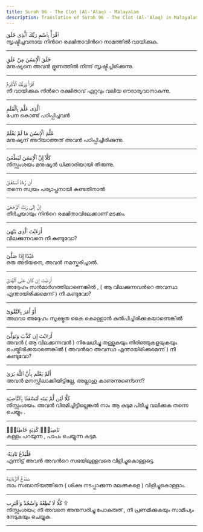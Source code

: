 ```yaml
---
title: Surah 96 - The Clot (Al-'Alaq) - Malayalam
description: Translation of Surah 96 - The Clot (Al-'Alaq) in Malayalam
---
```





<Aside type="quran" title="1">
ٱقْرَأْ بِٱسْمِ رَبِّكَ ٱلَّذِى خَلَقَ
</Aside>

<Aside type="reference" title="1">
സൃഷ്ടിച്ചവനായ നിന്‍റെ രക്ഷിതാവിന്‍റെ നാമത്തില്‍ വായിക്കുക.
</Aside>

---

<Aside type="quran" title="2">
خَلَقَ ٱلْإِنسَٰنَ مِنْ عَلَقٍ
</Aside>

<Aside type="reference" title="2">
മനുഷ്യനെ അവന്‍ ഭ്രൂണത്തില്‍ നിന്ന്‌ സൃഷ്ടിച്ചിരിക്കുന്നു.
</Aside>

---

<Aside type="quran" title="3">
ٱقْرَأْ وَرَبُّكَ ٱلْأَكْرَمُ
</Aside>

<Aside type="reference" title="3">
നീ വായിക്കുക നിന്‍റെ രക്ഷിതാവ്‌ ഏറ്റവും വലിയ ഔദാര്യവാനാകുന്നു.
</Aside>

---

<Aside type="quran" title="4">
ٱلَّذِى عَلَّمَ بِٱلْقَلَمِ
</Aside>

<Aside type="reference" title="4">
പേന കൊണ്ട്‌ പഠിപ്പിച്ചവന്‍
</Aside>

---

<Aside type="quran" title="5">
عَلَّمَ ٱلْإِنسَٰنَ مَا لَمْ يَعْلَمْ
</Aside>

<Aside type="reference" title="5">
മനുഷ്യന്‌ അറിയാത്തത്‌ അവന്‍ പഠിപ്പിച്ചിരിക്കുന്നു.
</Aside>

---

<Aside type="quran" title="6">
كَلَّآ إِنَّ ٱلْإِنسَٰنَ لَيَطْغَىٰٓ
</Aside>

<Aside type="reference" title="6">
നിസ്സംശയം മനുഷ്യന്‍ ധിക്കാരിയായി തീരുന്നു.
</Aside>

---

<Aside type="quran" title="7">
أَن رَّءَاهُ ٱسْتَغْنَىٰٓ
</Aside>

<Aside type="reference" title="7">
തന്നെ സ്വയം പര്യാപ്തനായി കണ്ടതിനാല്‍
</Aside>

---

<Aside type="quran" title="8">
إِنَّ إِلَىٰ رَبِّكَ ٱلرُّجْعَىٰٓ
</Aside>

<Aside type="reference" title="8">
തീര്‍ച്ചയായും നിന്‍റെ രക്ഷിതാവിലേക്കാണ്‌ മടക്കം.
</Aside>

---

<Aside type="quran" title="9">
أَرَءَيْتَ ٱلَّذِى يَنْهَىٰ
</Aside>

<Aside type="reference" title="9">
വിലക്കുന്നവനെ നീ കണ്ടുവോ?
</Aside>

---

<Aside type="quran" title="10">
عَبْدًا إِذَا صَلَّىٰٓ
</Aside>

<Aside type="reference" title="10">
ഒരു അടിയനെ, അവന്‍ നമസ്കരിച്ചാല്‍.
</Aside>

---

<Aside type="quran" title="11">
أَرَءَيْتَ إِن كَانَ عَلَى ٱلْهُدَىٰٓ
</Aside>

<Aside type="reference" title="11">
അദ്ദേഹം സന്‍മാര്‍ഗത്തിലാണെങ്കില്‍ , ( ആ വിലക്കുന്നവന്‍റെ അവസ്ഥ എന്തായിരിക്കുമെന്ന്‌ ) നീ കണ്ടുവോ?
</Aside>

---

<Aside type="quran" title="12">
أَوْ أَمَرَ بِٱلتَّقْوَىٰٓ
</Aside>

<Aside type="reference" title="12">
അഥവാ അദ്ദേഹം സൂക്ഷ്മത കൈ കൊള്ളാന്‍ കല്‍പിച്ചിരിക്കുകയാണെങ്കില്‍
</Aside>

---

<Aside type="quran" title="13">
أَرَءَيْتَ إِن كَذَّبَ وَتَوَلَّىٰٓ
</Aside>

<Aside type="reference" title="13">
അവന്‍ ( ആ വിലക്കുന്നവന്‍ ) നിഷേധിച്ചു തള്ളുകയും തിരിഞ്ഞുകളയുകയും ചെയ്തിരിക്കയാണെങ്കില്‍ ( അവന്‍റെ അവസ്ഥ എന്തായിരിക്കുമെന്ന്‌ ) നീ കണ്ടുവോ?
</Aside>

---

<Aside type="quran" title="14">
أَلَمْ يَعْلَم بِأَنَّ ٱللَّهَ يَرَىٰ
</Aside>

<Aside type="reference" title="14">
അവന്‍ മനസ്സിലാക്കിയിട്ടില്ലേ, അല്ലാഹു കാണുന്നുണെ്ടന്ന്‌?
</Aside>

---

<Aside type="quran" title="15">
كَلَّا لَئِن لَّمْ يَنتَهِ لَنَسْفَعًۢا بِٱلنَّاصِيَةِ
</Aside>

<Aside type="reference" title="15">
നിസ്സംശയം. അവന്‍ വിരമിച്ചിട്ടില്ലെങ്കല്‍ നാം ആ കുടുമ പിടിച്ചു വലിക്കുക തന്നെ ചെയ്യും .
</Aside>

---

<Aside type="quran" title="16">
نَاصِيَةٍۢ كَٰذِبَةٍ خَاطِئَةٍۢ
</Aside>

<Aside type="reference" title="16">
കള്ളം പറയുന്ന , പാപം ചെയ്യുന്ന കുടുമ.
</Aside>

---

<Aside type="quran" title="17">
فَلْيَدْعُ نَادِيَهُۥ
</Aside>

<Aside type="reference" title="17">
എന്നിട്ട്‌ അവന്‍ അവന്‍റെ സഭയിലുള്ളവരെ വിളിച്ചുകൊള്ളട്ടെ.
</Aside>

---

<Aside type="quran" title="18">
سَنَدْعُ ٱلزَّبَانِيَةَ
</Aside>

<Aside type="reference" title="18">
നാം സബാനിയത്തിനെ ( ശിക്ഷ നടപ്പാക്കുന്ന മലക്കുകളെ ) വിളിച്ചുകൊള്ളാം.
</Aside>

---

<Aside type="quran" title="19">
كَلَّا لَا تُطِعْهُ وَٱسْجُدْ وَٱقْتَرِب ۩
</Aside>

<Aside type="reference" title="19">
നിസ്സംശയം; നീ അവനെ അനുസരിച്ചു പോകരുത്‌ , നീ പ്രണമിക്കുകയും സാമീപ്യം നേടുകയും ചെയ്യുക.
</Aside>

---
